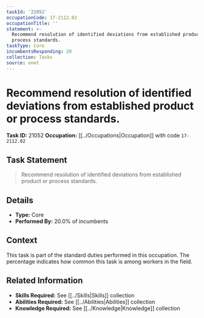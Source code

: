 ```yaml
---
taskId: '21052'
occupationCode: 17-2112.02
occupationTitle: ''
statement: >-
  Recommend resolution of identified deviations from established product or
  process standards.
taskType: Core
incumbentsResponding: 20
collection: Tasks
source: onet
---
```

# Recommend resolution of identified deviations from established product or process standards.

**Task ID:** 21052
**Occupation:** [[../Occupations|Occupation]] with code `17-2112.02`

## Task Statement

> Recommend resolution of identified deviations from established product or process standards.

## Details

- **Type:** Core
- **Performed By:** 20.0% of incumbents

## Context

This task is part of the standard duties performed in this occupation. The percentage indicates how common this task is among workers in the field.

## Related Information

- **Skills Required:** See [[../Skills|Skills]] collection
- **Abilities Required:** See [[../Abilities|Abilities]] collection
- **Knowledge Required:** See [[../Knowledge|Knowledge]] collection
